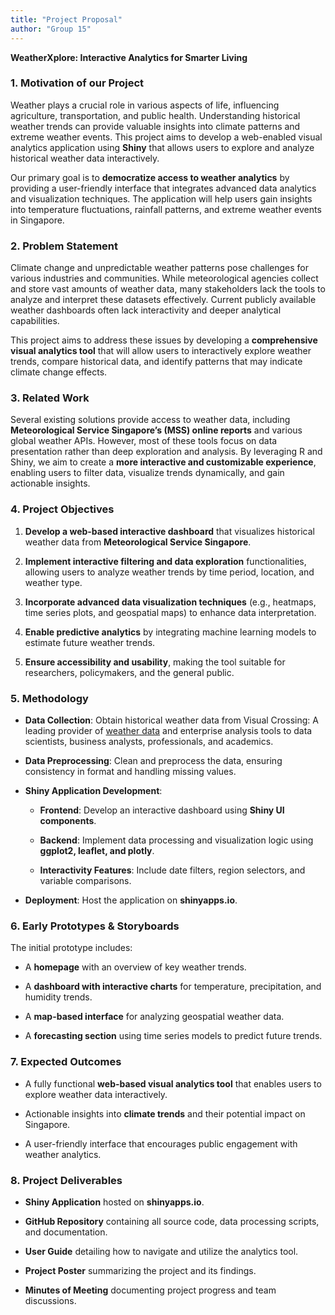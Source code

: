 ```yaml
---
title: "Project Proposal"
author: "Group 15"
---
```


**WeatherXplore: Interactive Analytics for Smarter Living**

### **1. Motivation of our Project**

Weather plays a crucial role in various aspects of life, influencing agriculture, transportation, and public health. Understanding historical weather trends can provide valuable insights into climate patterns and extreme weather events. This project aims to develop a web-enabled visual analytics application using **Shiny** that allows users to explore and analyze historical weather data interactively.

Our primary goal is to **democratize access to weather analytics** by providing a user-friendly interface that integrates advanced data analytics and visualization techniques. The application will help users gain insights into temperature fluctuations, rainfall patterns, and extreme weather events in Singapore.

### **2. Problem Statement**

Climate change and unpredictable weather patterns pose challenges for various industries and communities. While meteorological agencies collect and store vast amounts of weather data, many stakeholders lack the tools to analyze and interpret these datasets effectively. Current publicly available weather dashboards often lack interactivity and deeper analytical capabilities.

This project aims to address these issues by developing a **comprehensive visual analytics tool** that will allow users to interactively explore weather trends, compare historical data, and identify patterns that may indicate climate change effects.

### **3. Related Work**

Several existing solutions provide access to weather data, including **Meteorological Service Singapore’s (MSS) online reports** and various global weather APIs. However, most of these tools focus on data presentation rather than deep exploration and analysis. By leveraging R and Shiny, we aim to create a **more interactive and customizable experience**, enabling users to filter data, visualize trends dynamically, and gain actionable insights.

### **4. Project Objectives**

1.  **Develop a web-based interactive dashboard** that visualizes historical weather data from **Meteorological Service Singapore**.

2.  **Implement interactive filtering and data exploration** functionalities, allowing users to analyze weather trends by time period, location, and weather type.

3.  **Incorporate advanced data visualization techniques** (e.g., heatmaps, time series plots, and geospatial maps) to enhance data interpretation.

4.  **Enable predictive analytics** by integrating machine learning models to estimate future weather trends.

5.  **Ensure accessibility and usability**, making the tool suitable for researchers, policymakers, and the general public.

### **5. Methodology**

-   **Data Collection**: Obtain historical weather data from Visual Crossing: A leading provider of [weather data](https://www.visualcrossing.com/weather-data) and enterprise analysis tools to data scientists, business analysts, professionals, and academics.

-   **Data Preprocessing**: Clean and preprocess the data, ensuring consistency in format and handling missing values.

-   **Shiny Application Development**:

    -   **Frontend**: Develop an interactive dashboard using **Shiny UI components**.

    -   **Backend**: Implement data processing and visualization logic using **ggplot2, leaflet, and plotly**.

    -   **Interactivity Features**: Include date filters, region selectors, and variable comparisons.

-   **Deployment**: Host the application on **shinyapps.io**.

### **6. Early Prototypes & Storyboards**

The initial prototype includes:

-   A **homepage** with an overview of key weather trends.

-   A **dashboard with interactive charts** for temperature, precipitation, and humidity trends.

-   A **map-based interface** for analyzing geospatial weather data.

-   A **forecasting section** using time series models to predict future trends.

### **7. Expected Outcomes**

-   A fully functional **web-based visual analytics tool** that enables users to explore weather data interactively.

-   Actionable insights into **climate trends** and their potential impact on Singapore.

-   A user-friendly interface that encourages public engagement with weather analytics.

### **8. Project Deliverables**

-   **Shiny Application** hosted on **shinyapps.io**.

-   **GitHub Repository** containing all source code, data processing scripts, and documentation.

-   **User Guide** detailing how to navigate and utilize the analytics tool.

-   **Project Poster** summarizing the project and its findings.

-   **Minutes of Meeting** documenting project progress and team discussions.

### 
